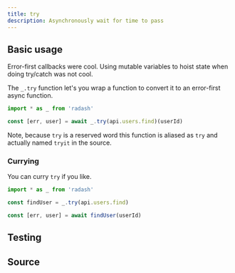 ```yaml
---
title: try
description: Asynchronously wait for time to pass
---
```



## Basic usage

Error-first callbacks were cool. Using mutable variables to hoist state when doing try/catch was not cool.

The `_.try` function let's you wrap a function to convert it to an error-first async function.

```ts
import * as _ from 'radash'

const [err, user] = await _.try(api.users.find)(userId)
```

Note, because `try` is a reserved word this function is aliased as `try` and actually named `tryit` in the source.  

### Currying

You can curry `try` if you like.

```ts
import * as _ from 'radash'

const findUser = _.try(api.users.find)

const [err, user] = await findUser(userId)
```

## Testing

<TestingLinkAndPreview module="async" func="try" />

## Source

<SourceLinkAndPreview module="async" func="try" />